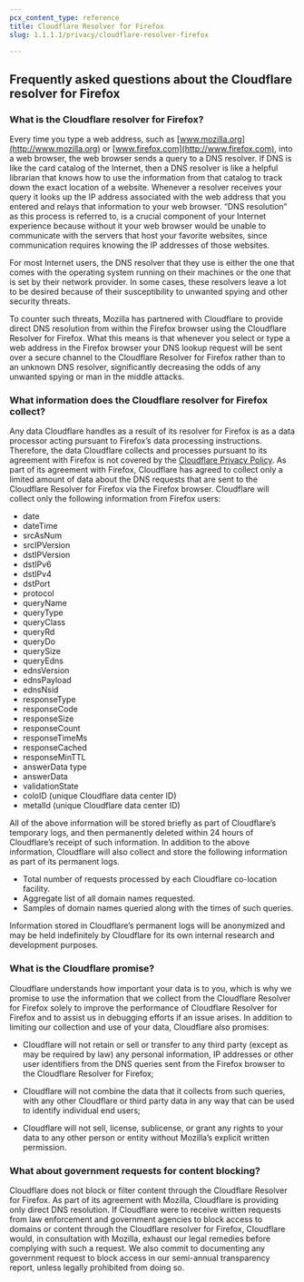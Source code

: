 ```yaml
---
pcx_content_type: reference
title: Cloudflare Resolver for Firefox
slug: 1.1.1.1/privacy/cloudflare-resolver-firefox

---
```


## Frequently asked questions about the Cloudflare resolver for Firefox

### What is the Cloudflare resolver for Firefox?

Every time you type a web address, such as [www.mozilla.org](http://www.mozilla.org) or [www.firefox.com](http://www.firefox.com), into a web browser, the web browser sends a query to a DNS resolver. If DNS is like the card catalog of the Internet, then a DNS resolver is like a helpful librarian that knows how to use the information from that catalog to track down the exact location of a website. Whenever a resolver receives your query it looks up the IP address associated with the web address that you entered and relays that information to your web browser. “DNS resolution” as this process is referred to, is a crucial component of your Internet experience because without it your web browser would be unable to communicate with the servers that host your favorite websites, since communication requires knowing the IP addresses of those websites.

For most Internet users, the DNS resolver that they use is either the one that comes with the operating system running on their machines or the one that is set by their network provider. In some cases, these resolvers leave a lot to be desired because of their susceptibility to unwanted spying and other security threats.

To counter such threats, Mozilla has partnered with Cloudflare to provide direct DNS resolution from within the Firefox browser using the Cloudflare Resolver for Firefox. What this means is that whenever you select or type a web address in the Firefox browser your DNS lookup request will be sent over a secure channel to the Cloudflare Resolver for Firefox rather than to an unknown DNS resolver, significantly decreasing the odds of any unwanted spying or man in the middle attacks.

### What information does the Cloudflare resolver for Firefox collect?

Any data Cloudflare handles as a result of its resolver for Firefox is as a data processor acting pursuant to Firefox’s data processing instructions. Therefore, the data Cloudflare collects and processes pursuant to its agreement with Firefox is not covered by the [Cloudflare Privacy Policy](https://www.cloudflare.com/privacypolicy/). As part of its agreement with Firefox, Cloudflare has agreed to collect only a limited amount of data about the DNS requests that are sent to the Cloudflare Resolver for Firefox via the Firefox browser. Cloudflare will collect only the following information from Firefox users:

* date
* dateTime
* srcAsNum
* srcIPVersion
* dstIPVersion
* dstIPv6
* dstIPv4
* dstPort
* protocol
* queryName
* queryType
* queryClass
* queryRd
* queryDo
* querySize
* queryEdns
* ednsVersion
* ednsPayload
* ednsNsid
* responseType
* responseCode
* responseSize
* responseCount
* responseTimeMs
* responseCached
* responseMinTTL
* answerData type
* answerData
* validationState
* coloID (unique Cloudflare data center ID)
* metalId (unique Cloudflare data center ID)

All of the above information will be stored briefly as part of Cloudflare’s temporary logs, and then permanently deleted within 24 hours of Cloudflare’s receipt of such information. In addition to the above information, Cloudflare will also collect and store the following information as part of its permanent logs.

* Total number of requests processed by each Cloudflare co-location facility.
* Aggregate list of all domain names requested.
* Samples of domain names queried along with the times of such queries.

Information stored in Cloudflare’s permanent logs will be anonymized and may be held indefinitely by Cloudflare for its own internal research and development purposes.

### What is the Cloudflare promise?

Cloudflare understands how important your data is to you, which is why we promise to use the information that we collect from the Cloudflare Resolver for Firefox solely to improve the performance of Cloudflare Resolver for Firefox and to assist us in debugging efforts if an issue arises. In addition to limiting our collection and use of your data, Cloudflare also promises:

* Cloudflare will not retain or sell or transfer to any third party (except as may be required by law) any personal information, IP addresses or other user identifiers from the DNS queries sent from the Firefox browser to the Cloudflare Resolver for Firefox;

* Cloudflare will not combine the data that it collects from such queries, with any other Cloudflare or third party data in any way that can be used to identify individual end users;

* Cloudflare will not sell, license, sublicense, or grant any rights to your data to any other person or entity without Mozilla’s explicit written permission.

### What about government requests for content blocking?

Cloudflare does not block or filter content through the Cloudflare Resolver for Firefox. As part of its agreement with Mozilla, Cloudflare is providing only direct DNS resolution. If Cloudflare were to receive written requests from law enforcement and government agencies to block access to domains or content through the Cloudflare resolver for Firefox, Cloudflare would, in consultation with Mozilla, exhaust our legal remedies before complying with such a request. We also commit to documenting any government request to block access in our semi-annual transparency report, unless legally prohibited from doing so.
